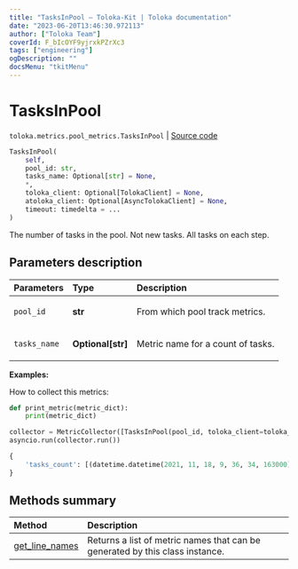 ```yaml
---
title: "TasksInPool — Toloka-Kit | Toloka documentation"
date: "2023-06-20T13:46:30.972113"
author: ["Toloka Team"]
coverId: F_bIcOYF9yjrxkPZrXc3
tags: ["engineering"]
ogDescription: ""
docsMenu: "tkitMenu"
---
```


# TasksInPool

`toloka.metrics.pool_metrics.TasksInPool` | [Source code](https://github.com/Toloka/toloka-kit/blob/v1.2.0/src/metrics/pool_metrics.py#L300)

```python
TasksInPool(
    self,
    pool_id: str,
    tasks_name: Optional[str] = None,
    *,
    toloka_client: Optional[TolokaClient] = None,
    atoloka_client: Optional[AsyncTolokaClient] = None,
    timeout: timedelta = ...
)
```

The number of tasks in the pool. Not new tasks. All tasks on each step.

## Parameters description

| Parameters | Type | Description |
| :----------| :----| :-----------|
`pool_id`|**str**|<p>From which pool track metrics.</p>
`tasks_name`|**Optional\[str\]**|<p>Metric name for a count of tasks.</p>

**Examples:**

How to collect this metrics:

```python
def print_metric(metric_dict):
    print(metric_dict)

collector = MetricCollector([TasksInPool(pool_id, toloka_client=toloka_client)], print_metric)
asyncio.run(collector.run())
```

```python
{
    'tasks_count': [(datetime.datetime(2021, 11, 18, 9, 36, 34, 163000), 40)],
}
```

## Methods summary

| Method | Description |
| :------| :-----------|
[get_line_names](/docs/toloka-kit/reference/toloka.metrics.pool_metrics.TasksInPool.get_line_names)| Returns a list of metric names that can be generated by this class instance.